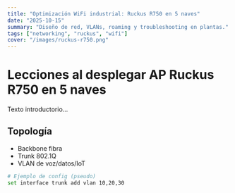 ```yaml
---
title: "Optimización WiFi industrial: Ruckus R750 en 5 naves"
date: "2025-10-15"
summary: "Diseño de red, VLANs, roaming y troubleshooting en plantas."
tags: ["networking", "ruckus", "wifi"]
cover: "/images/ruckus-r750.png"
---
```


# Lecciones al desplegar AP Ruckus R750 en 5 naves

Texto introductorio…

## Topología

- Backbone fibra
- Trunk 802.1Q
- VLAN de voz/datos/IoT

```bash
# Ejemplo de config (pseudo)
set interface trunk add vlan 10,20,30
